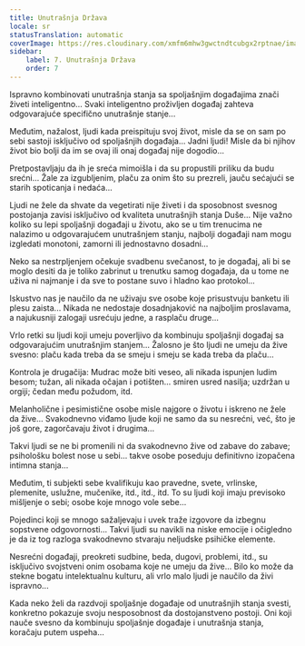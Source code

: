 ```yaml
---
title: Unutrašnja Država
locale: sr
statusTranslation: automatic
coverImage: https://res.cloudinary.com/xmfm6mhw3gwctndtcubgx2rptnae/image/upload/v1740468922/small_cover_tratado_de_psicologia_revolucionaria_a4c0dca4e0.webp
sidebar:
    label: 7. Unutrašnja Država
    order: 7
---
```

Ispravno kombinovati unutrašnja stanja sa spoljašnjim događajima znači živeti inteligentno... Svaki inteligentno proživljen događaj zahteva odgovarajuće specifično unutrašnje stanje...

Međutim, nažalost, ljudi kada preispituju svoj život, misle da se on sam po sebi sastoji isključivo od spoljašnjih događaja... Jadni ljudi! Misle da bi njihov život bio bolji da im se ovaj ili onaj događaj nije dogodio...

Pretpostavljaju da ih je sreća mimoišla i da su propustili priliku da budu srećni... Žale za izgubljenim, plaču za onim što su prezreli, jauču sećajući se starih spoticanja i nedaća...

Ljudi ne žele da shvate da vegetirati nije živeti i da sposobnost svesnog postojanja zavisi isključivo od kvaliteta unutrašnjih stanja Duše... Nije važno koliko su lepi spoljašnji događaji u životu, ako se u tim trenucima ne nalazimo u odgovarajućem unutrašnjem stanju, najbolji događaji nam mogu izgledati monotoni, zamorni ili jednostavno dosadni...

Neko sa nestrpljenjem očekuje svadbenu svečanost, to je događaj, ali bi se moglo desiti da je toliko zabrinut u trenutku samog događaja, da u tome ne uživa ni najmanje i da sve to postane suvo i hladno kao protokol...

Iskustvo nas je naučilo da ne uživaju sve osobe koje prisustvuju banketu ili plesu zaista... Nikada ne nedostaje dosadnjaković na najboljim proslavama, a najukusniji zalogaji usrećuju jedne, a rasplaču druge...

Vrlo retki su ljudi koji umeju poverljivo da kombinuju spoljašnji događaj sa odgovarajućim unutrašnjim stanjem... Žalosno je što ljudi ne umeju da žive svesno: plaču kada treba da se smeju i smeju se kada treba da plaču...

Kontrola je drugačija: Mudrac može biti veseo, ali nikada ispunjen ludim besom; tužan, ali nikada očajan i potišten... smiren usred nasilja; uzdržan u orgiji; čedan među požudom, itd.

Melanholične i pesimistične osobe misle najgore o životu i iskreno ne žele da žive... Svakodnevno viđamo ljude koji ne samo da su nesrećni, već, što je još gore, zagorčavaju život i drugima...

Takvi ljudi se ne bi promenili ni da svakodnevno žive od zabave do zabave; psihološku bolest nose u sebi... takve osobe poseduju definitivno izopačena intimna stanja...

Međutim, ti subjekti sebe kvalifikuju kao pravedne, svete, vrlinske, plemenite, uslužne, mučenike, itd., itd., itd. To su ljudi koji imaju previsoko mišljenje o sebi; osobe koje mnogo vole sebe...

Pojedinci koji se mnogo sažaljevaju i uvek traže izgovore da izbegnu sopstvene odgovornosti... Takvi ljudi su navikli na niske emocije i očigledno je da iz tog razloga svakodnevno stvaraju neljudske psihičke elemente.

Nesrećni događaji, preokreti sudbine, beda, dugovi, problemi, itd., su isključivo svojstveni onim osobama koje ne umeju da žive... Bilo ko može da stekne bogatu intelektualnu kulturu, ali vrlo malo ljudi je naučilo da živi ispravno...

Kada neko želi da razdvoji spoljašnje događaje od unutrašnjih stanja svesti, konkretno pokazuje svoju nesposobnost da dostojanstveno postoji. Oni koji nauče svesno da kombinuju spoljašnje događaje i unutrašnja stanja, koračaju putem uspeha...

